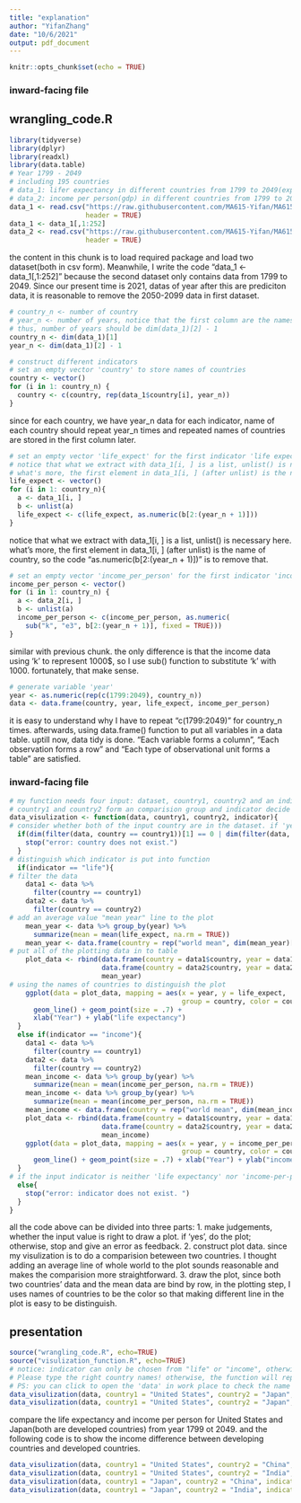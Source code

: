 ```yaml
---
title: "explanation"
author: "YifanZhang"
date: "10/6/2021"
output: pdf_document
---
```


```r
knitr::opts_chunk$set(echo = TRUE)
```

### inward-facing file

## wrangling_code.R
```r
library(tidyverse)
library(dplyr)
library(readxl)
library(data.table)
# Year 1799 - 2049
# including 195 countries
# data_1: lifer expectancy in different countries from 1799 to 2049(expected)
# data_2: income per person(gdp) in different countries from 1799 to 2049(expected)
data_1 <- read.csv("https://raw.githubusercontent.com/MA615-Yifan/MA615_hw2/main/life_expectancy_years.csv",
                   header = TRUE)
data_1 <- data_1[,1:252]
data_2 <- read.csv("https://raw.githubusercontent.com/MA615-Yifan/MA615_hw2/main/income_per_person_gdppercapita_ppp_inflation_adjusted.csv",
                   header = TRUE)
```
the content in this chunk is to load required package and load two dataset(both in csv form).
Meanwhile, I write the code "data_1 <- data_1[,1:252]" because the second dataset only contains data from 1799 to 2049. Since our present time is 2021, datas of year after this are prediciton data, it is reasonable to remove the 2050-2099 data in first dataset. 


```r
# country_n <- number of country
# year_n <- number of years, notice that the first column are the names of the country
# thus, number of years should be dim(data_1)[2] - 1
country_n <- dim(data_1)[1]
year_n <- dim(data_1)[2] - 1

# construct different indicators
# set an empty vector 'country' to store names of countries
country <- vector()
for (i in 1: country_n) {
  country <- c(country, rep(data_1$country[i], year_n))
}
```
since for each country, we have year_n data for each indicator, name of each country should repeat year_n times
and repeated names of countries are stored in the first column later.


```r
# set an empty vector 'life_expect' for the first indicator 'life expectancy'
# notice that what we extract with data_1[i, ] is a list, unlist() is necessary here
# what's more, the first element in data_1[i, ] (after unlist) is the name of 
life_expect <- vector()
for (i in 1: country_n){
  a <- data_1[i, ]
  b <- unlist(a)
  life_expect <- c(life_expect, as.numeric(b[2:(year_n + 1)]))
}
```
notice that what we extract with data_1[i, ] is a list, unlist() is necessary here. what's more, the first element in data_1[i, ] (after unlist) is the name of country, so the code "as.numeric(b[2:(year_n + 1)])" is to remove that. 


```r
# set an empty vector 'income_per_person' for the first indicator 'income_per_person'
income_per_person <- vector()
for (i in 1: country_n) {
  a <- data_2[i, ]
  b <- unlist(a)
  income_per_person <- c(income_per_person, as.numeric(
    sub("k", "e3", b[2:(year_n + 1)], fixed = TRUE)))
}
```
similar with previous chunk. the only difference is that the income data using 'k' to represent 1000$, so I use sub() function to substitute 'k' with 1000. fortunately, that make sense.


```r
# generate variable 'year'
year <- as.numeric(rep(c(1799:2049), country_n))
data <- data.frame(country, year, life_expect, income_per_person)
```
it is easy to understand why I have to repeat "c(1799:2049)" for country_n times. afterwards, using data.frame() function to put all variables in a data table. uptill now, data tidy is done. "Each variable forms a column", "Each observation forms a row" and "Each type of observational unit forms a table" are satisfied. 


### inward-facing file
```r
# my function needs four input: dataset, country1, country2 and an indicator
# country1 and country2 form an comparision group and indicator decide what to plot.
data_visulization <- function(data, country1, country2, indicator){
# consider whether both of the input country are in the dataset. if 'yes' continue, otherwise, stop function and send error"country does not exist"
  if(dim(filter(data, country == country1))[1] == 0 | dim(filter(data, country == country2))[1] == 0){
    stop("error: country does not exist.")
  }
# distinguish which indicator is put into function
  if(indicator == "life"){
# filter the data
    data1 <- data %>%
      filter(country == country1)
    data2 <- data %>%
      filter(country == country2)
# add an average value "mean year" line to the plot
    mean_year <- data %>% group_by(year) %>%
      summarize(mean = mean(life_expect, na.rm = TRUE))
    mean_year <- data.frame(country = rep("world mean", dim(mean_year)[1]), year = mean_year$year, life_expect = mean_year$mean)
# put all of the plotting data in to table 
    plot_data <- rbind(data.frame(country = data1$country, year = data1$year, life_expect = data1$life_expect),
                       data.frame(country = data2$country, year = data2$year, life_expect = data2$life_expect),
                       mean_year)
# using the names of countries to distinguish the plot
    ggplot(data = plot_data, mapping = aes(x = year, y = life_expect, 
                                           group = country, color = country, shape = country), xlim = c(1799, 2049)) +
      geom_line() + geom_point(size = .7) + 
      xlab("Year") + ylab("life expectancy")
  } 
  else if(indicator == "income"){
    data1 <- data %>%
      filter(country == country1)
    data2 <- data %>%
      filter(country == country2)
    mean_income <- data %>% group_by(year) %>%
      summarize(mean = mean(income_per_person, na.rm = TRUE))
    mean_income <- data %>% group_by(year) %>%
      summarize(mean = mean(income_per_person, na.rm = TRUE))
    mean_income <- data.frame(country = rep("world mean", dim(mean_income)[1]), year = mean_year$year, income_per_person = mean_income$mean)
    plot_data <- rbind(data.frame(country = data1$country, year = data1$year, income_per_person = data1$income_per_person),
                       data.frame(country = data2$country, year = data2$year, income_per_person = data2$income_per_person),
                       mean_income)
    ggplot(data = plot_data, mapping = aes(x = year, y = income_per_person, 
                                           group = country, color = country, shape = country), xlim = c(1799, 2049)) + 
      geom_line() + geom_point(size = .7) + xlab("Year") + ylab("income per person($)")
  } 
# if the input indicator is neither 'life expectancy' nor 'income-per-person', stop function and send error "indicator does not exist."
  else{
    stop("error: indicator does not exist. ")
  }
}
```
all the code above can be divided into three parts:
1. make judgements, whether the input value is right to draw a plot. if 'yes', do the plot; otherwise, stop and give an error as feedback.
2. construct plot data. since my visulization is to do a comparision beteween two countries. I thought adding an average line of whole world to the plot sounds reasonable and makes the comparision more straightforward. 
3. draw the plot, since both two countries' data and the mean data are bind by row, in the plotting step, I uses names of countries to be the color so that making different line in the plot is easy to be distinguish. 


## presentation

```r
source("wrangling_code.R", echo=TRUE)
source("visulization_function.R", echo=TRUE)
# notice: indicator can only be chosen from "life" or "income", otherwise, report error. 
# Please type the right country names! otherwise, the function will report error. 
# PS: you can click to open the 'data' in work place to check the name of country
data_visulization(data, country1 = "United States", country2 = "Japan", indicator = "life")
data_visulization(data, country1 = "United States", country2 = "Japan", indicator = "income")
```
compare the life expectancy and income per person for United States and Japan(both are developed countries) from year 1799 ot 2049. and the following code is to show the income difference between developing countries and developed countries.

```r
data_visulization(data, country1 = "United States", country2 = "China", indicator = "income")
data_visulization(data, country1 = "United States", country2 = "India", indicator = "income")
data_visulization(data, country1 = "Japan", country2 = "China", indicator = "income")
data_visulization(data, country1 = "Japan", country2 = "India", indicator = "income")
```






